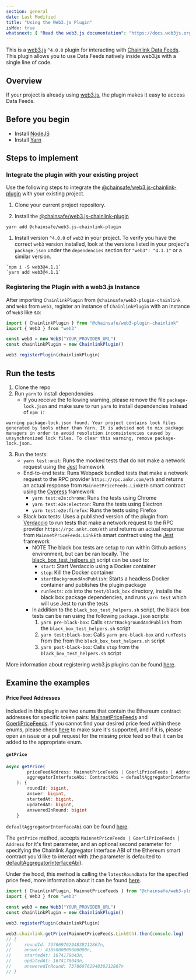 ```yaml
---
section: general
date: Last Modified
title: "Using the Web3.js Plugin"
isMdx: true
whatsnext: { "Read the web3.js documentation": "https://docs.web3js.org/" }
---
```


This is a [web3.js](https://github.com/web3/web3.js) `^4.0.0` plugin for interacting with [Chainlink Data Feeds](https://docs.chain.link/data-feeds). This plugin allows you to use Data Feeds natively inside web3.js with a single line of code.

## Overview

If your project is already using [web3.js](https://github.com/web3/web3.js), the plugin makes it easy to access Data Feeds.

## Before you begin

- Install [NodeJS](https://nodejs.org/)
- Install [Yarn](https://yarnpkg.com/)

## Steps to implement

### Integrate the plugin with your existing project

Use the following steps to integrate the [@chainsafe/web3.js-chainlink-plugin](https://www.npmjs.com/package/@chainsafe/web3.js-chainlink-plugin) with your existing project.

1. Clone your current project repository.

1. Install the [@chainsafe/web3.js-chainlink-plugin](https://www.npmjs.com/package/@chainsafe/web3.js-chainlink-plugin)

```shell
yarn add @chainsafe/web3.js-chainlink-plugin
```

1. Install version `^4.0.0` of `web3` in your project. To verify you have the correct `web3` version installed, look at the versions listed in your project's `package.json` under the `dependencies` section for `"web3": "4.1.1"` or a similar version.

```shell
`npm i -S web3@4.1.1`
`yarn add web3@4.1.1`
```

### Registering the Plugin with a web3.js Instance

After importing `ChainlinkPlugin` from `@chainsafe/web3-plugin-chainlink` and `Web3` from `web3`, register an instance of `ChainlinkPlugin` with an instance of `Web3` like so:

```typescript
import { ChainlinkPlugin } from "@chainsafe/web3-plugin-chainlink"
import { Web3 } from "web3"

const web3 = new Web3("YOUR_PROVIDER_URL")
const chainlinkPlugin = new ChainlinkPlugin()

web3.registerPlugin(chainlinkPlugin)
```

## Run the tests

1. Clone the repo
2. Run `yarn` to install dependencies
   - If you receive the following warning, please remove the file `package-lock.json` and make sure to run `yarn` to install dependencies instead of `npm i`:

```console
warning package-lock.json found. Your project contains lock files generated by tools other than Yarn. It is advised not to mix package managers in order to avoid resolution inconsistencies caused by unsynchronized lock files. To clear this warning, remove package-lock.json.
```

3. Run the tests:
   - `yarn test:unit`: Runs the mocked tests that do not make a network request using the [Jest](https://jestjs.io/) framework
   - End-to-end tests: Runs Webpack bundled tests that make a network request to the RPC provider `https://rpc.ankr.com/eth` and returns an actual response from `MainnetPriceFeeds.LinkEth` smart contract using the [Cypress](https://www.cypress.io/) framework
     - `yarn test:e2e:chrome`: Runs the tests using Chrome
     - `yarn test:e2e:electron`: Runs the tests using Electron
     - `yarn test:e2e:firefox`: Runs the tests using Firefox
   - Black box tests: Uses a published version of the plugin from [Verdaccio](https://verdaccio.org/) to run tests that make a network request to the RPC provider `https://rpc.ankr.com/eth` and returns an actual response from `MainnetPriceFeeds.LinkEth` smart contract using the [Jest](https://jestjs.io/) framework
     - NOTE The black box tests are setup to run within Github actions environment, but can be ran locally. The [black_box_test_helpers.sh](https://github.com/ChainSafe/web3.js-plugin-chainlink/blob/master/scripts/black_box_test_helpers.sh) script can be used to:
       - `start`: Start Verdaccio using a Docker container
       - `stop`: Kill the Docker container
       - `startBackgroundAndPublish`: Starts a headless Docker container and publishes the plugin package
       - `runTests`: `cd`s into the `test/black_box` directory, installs the black box package dependencies, and runs `yarn test` which will use Jest to run the tests
     - In addition to the `black_box_test_helpers.sh` script, the black box tests can be ran using the following `package.json` scripts:
       1. `yarn pre-black-box`: Calls `startBackgroundAndPublish` from the `black_box_test_helpers.sh` script
       2. `yarn test:black-box`: Calls `yarn pre-black-box` and `runTests` from the from the `black_box_test_helpers.sh` script
       3. `yarn post-black-box`: Calls `stop` from the `black_box_test_helpers.sh` script

More information about registering web3.js plugins can be found [here](https://docs.web3js.org/docs/guides/web3_plugin_guide/plugin_users#registering-the-plugin).

## Examine the examples

#### Price Feed Addresses

Included in this plugin are two enums that contain the Ethereum contract addresses for specific token pairs: [MainnetPriceFeeds](https://github.com/ChainSafe/web3.js-plugin-chainlink/blob/b688d4aede593e4faf2668e565caf4882c88abc9/src/types.ts#L11) and [GoerliPriceFeeds](https://github.com/ChainSafe/web3.js-plugin-chainlink/blob/b688d4aede593e4faf2668e565caf4882c88abc9/src/types.ts#L250). If you cannot find your desired price feed within these enums, please check [here](https://docs.chain.link/docs/data-feeds/price-feeds/addresses) to make sure it's supported, and if it is, please open an issue or a pull request for the missing price feed so that it can be added to the appropriate enum.

#### `getPrice`

```typescript
async getPrice(
		priceFeedAddress: MainnetPriceFeeds | GoerliPriceFeeds | Address,
		aggregatorInterfaceAbi: ContractAbi = defaultAggregatorInterfaceAbi,
	): {
        roundId: bigint,
        answer: bigint,
        startedAt: bigint,
        updatedAt: bigint,
        answeredInRound: bigint
    }
```

`defaultAggregatorInterfaceAbi` can be found [here](https://github.com/ChainSafe/web3.js-plugin-chainlink/blob/master/src/aggregator_v3_interface_abi.ts).

The `getPrice` method, accepts `MainnetPriceFeeds | GoerliPriceFeeds | Address` for it's first parameter, and an optional second parameter for specifying the Chainlink Aggregator Interface ABI of the Ethereum smart contract you'd like to interact with (the parameter is defaulted to [defaultAggregatorInterfaceAbi](https://github.com/ChainSafe/web3.js-plugin-chainlink/blob/master/src/aggregator_v3_interface_abi.ts)).

Under the hood, this method is calling the `latestRoundData` for the specified price feed, more information about it can be found [here](https://docs.chain.link/data-feeds/price-feeds/api-reference#latestrounddata).

```typescript
import { ChainlinkPlugin, MainnetPriceFeeds } from "@chainsafe/web3-plugin-chainlink"
import { Web3 } from "web3"

const web3 = new Web3("YOUR_PROVIDER_URL")
const chainlinkPlugin = new ChainlinkPlugin()

web3.registerPlugin(chainlinkPlugin)

web3.chainlink.getPrice(MainnetPriceFeeds.LinkEth).then(console.log)
// {
//     roundId: 73786976294838212867n,
//     answer: 4185000000000000n,
//     startedAt: 1674178043n,
//     updatedAt: 1674178043n,
//     answeredInRound: 73786976294838212867n
// }
```
